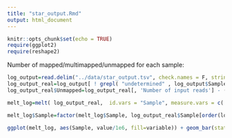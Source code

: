 ```yaml
---
title: "star_output.Rmd"
output: html_document
---
```


```r
knitr::opts_chunk$set(echo = TRUE)
require(ggplot2)
require(reshape2)
```

Number of mapped/multimapped/unmapped for each sample: 

```r
log_output=read.delim("../data/star_output.tsv", check.names = F, stringsAsFactors = F)
log_output_real=log_output[ ! grepl( "undetermined" , log_output$Sample ), ]
log_output_real$Unmapped=log_output_real[, 'Number of input reads'] - ( log_output_real[, 'Uniquely mapped reads number'] + log_output_real[, 'Number of reads mapped to multiple loci'] ) 

melt_log=melt( log_output_real,  id.vars = "Sample", measure.vars = c('Uniquely mapped reads number', 'Number of reads mapped to multiple loci', 'Unmapped' ) )

melt_log$Sample=factor(melt_log$Sample, log_output_real$Sample[order(log_output_real$`Uniquely mapped reads number`,decreasing=F)]  )

ggplot(melt_log, aes(Sample, value/1e6, fill=variable)) + geom_bar(stat="identity") + theme(axis.text.x = element_text(angle = 90, vjust = 0.5, hjust=1), legend.position="top") 
```
